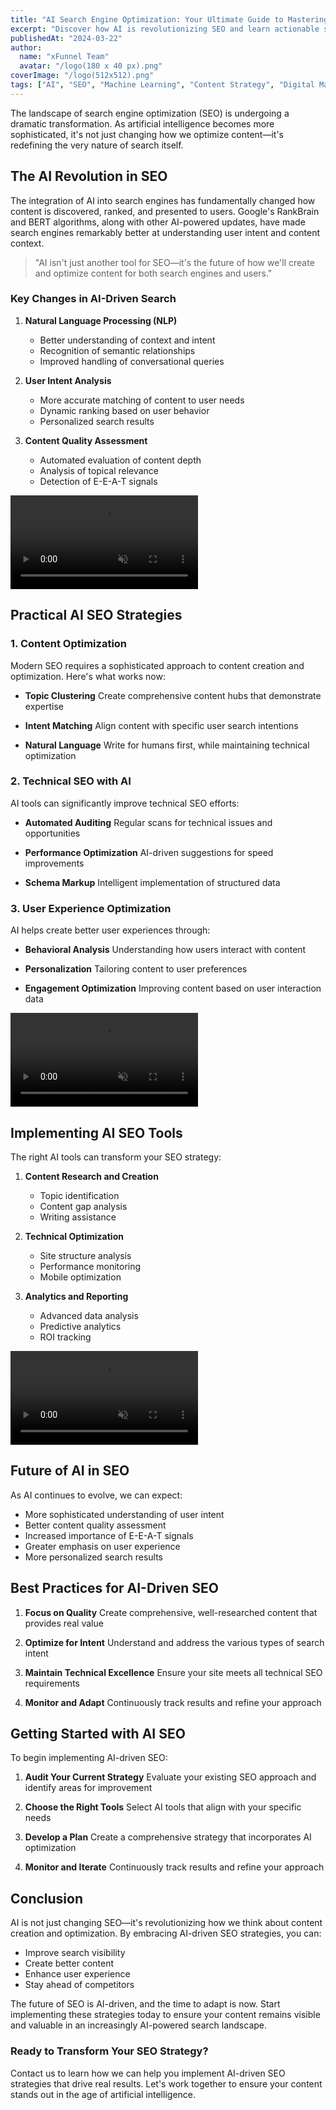 ```yaml
---
title: "AI Search Engine Optimization: Your Ultimate Guide to Mastering SEO with Artificial Intelligence"
excerpt: "Discover how AI is revolutionizing SEO and learn actionable strategies to optimize your content for both search engines and human readers."
publishedAt: "2024-03-22"
author:
  name: "xFunnel Team"
  avatar: "/logo(180 x 40 px).png"
coverImage: "/logo(512x512).png"
tags: ["AI", "SEO", "Machine Learning", "Content Strategy", "Digital Marketing"]
---
```


The landscape of search engine optimization (SEO) is undergoing a dramatic transformation. As artificial intelligence becomes more sophisticated, it's not just changing how we optimize content—it's redefining the very nature of search itself.

## The AI Revolution in SEO

The integration of AI into search engines has fundamentally changed how content is discovered, ranked, and presented to users. Google's RankBrain and BERT algorithms, along with other AI-powered updates, have made search engines remarkably better at understanding user intent and content context.

> "AI isn't just another tool for SEO—it's the future of how we'll create and optimize content for both search engines and users."

### Key Changes in AI-Driven Search

1. **Natural Language Processing (NLP)**
   - Better understanding of context and intent
   - Recognition of semantic relationships
   - Improved handling of conversational queries

2. **User Intent Analysis**
   - More accurate matching of content to user needs
   - Dynamic ranking based on user behavior
   - Personalized search results

3. **Content Quality Assessment**
   - Automated evaluation of content depth
   - Analysis of topical relevance
   - Detection of E-E-A-T signals

<div className="relative w-full aspect-video rounded-lg overflow-hidden bg-purple-900/10 my-8">
  <video
    className="w-full h-full object-cover"
    autoPlay
    loop
    muted
    playsInline
  >
    <source src="/videos/section3.webm" type="video/webm" />
  </video>
</div>

## Practical AI SEO Strategies

### 1. Content Optimization

Modern SEO requires a sophisticated approach to content creation and optimization. Here's what works now:

- **Topic Clustering**
  Create comprehensive content hubs that demonstrate expertise
  
- **Intent Matching**
  Align content with specific user search intentions

- **Natural Language**
  Write for humans first, while maintaining technical optimization

### 2. Technical SEO with AI

AI tools can significantly improve technical SEO efforts:

- **Automated Auditing**
  Regular scans for technical issues and opportunities
  
- **Performance Optimization**
  AI-driven suggestions for speed improvements
  
- **Schema Markup**
  Intelligent implementation of structured data

### 3. User Experience Optimization

AI helps create better user experiences through:

- **Behavioral Analysis**
  Understanding how users interact with content
  
- **Personalization**
  Tailoring content to user preferences
  
- **Engagement Optimization**
  Improving content based on user interaction data

<div className="relative w-full aspect-video rounded-lg overflow-hidden bg-purple-900/10 my-8">
  <video
    className="w-full h-full object-cover"
    autoPlay
    loop
    muted
    playsInline
  >
    <source src="/videos/section4.webm" type="video/webm" />
  </video>
</div>

## Implementing AI SEO Tools

The right AI tools can transform your SEO strategy:

1. **Content Research and Creation**
   - Topic identification
   - Content gap analysis
   - Writing assistance

2. **Technical Optimization**
   - Site structure analysis
   - Performance monitoring
   - Mobile optimization

3. **Analytics and Reporting**
   - Advanced data analysis
   - Predictive analytics
   - ROI tracking

<div className="relative w-full aspect-video rounded-lg overflow-hidden bg-purple-900/10 my-8">
  <video
    className="w-full h-full object-cover"
    autoPlay
    loop
    muted
    playsInline
  >
    <source src="/videos/section2.webm" type="video/webm" />
  </video>
</div>

## Future of AI in SEO

As AI continues to evolve, we can expect:

- More sophisticated understanding of user intent
- Better content quality assessment
- Increased importance of E-E-A-T signals
- Greater emphasis on user experience
- More personalized search results

## Best Practices for AI-Driven SEO

1. **Focus on Quality**
   Create comprehensive, well-researched content that provides real value

2. **Optimize for Intent**
   Understand and address the various types of search intent

3. **Maintain Technical Excellence**
   Ensure your site meets all technical SEO requirements

4. **Monitor and Adapt**
   Continuously track results and refine your approach

## Getting Started with AI SEO

To begin implementing AI-driven SEO:

1. **Audit Your Current Strategy**
   Evaluate your existing SEO approach and identify areas for improvement

2. **Choose the Right Tools**
   Select AI tools that align with your specific needs

3. **Develop a Plan**
   Create a comprehensive strategy that incorporates AI optimization

4. **Monitor and Iterate**
   Continuously track results and refine your approach

## Conclusion

AI is not just changing SEO—it's revolutionizing how we think about content creation and optimization. By embracing AI-driven SEO strategies, you can:

- Improve search visibility
- Create better content
- Enhance user experience
- Stay ahead of competitors

The future of SEO is AI-driven, and the time to adapt is now. Start implementing these strategies today to ensure your content remains visible and valuable in an increasingly AI-powered search landscape.

### Ready to Transform Your SEO Strategy?

Contact us to learn how we can help you implement AI-driven SEO strategies that drive real results. Let's work together to ensure your content stands out in the age of artificial intelligence. 